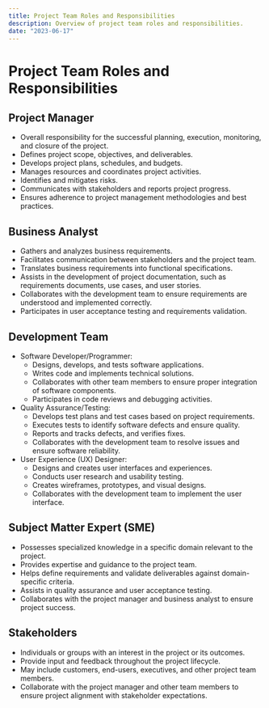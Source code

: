 ```yaml
---
title: Project Team Roles and Responsibilities
description: Overview of project team roles and responsibilities.
date: "2023-06-17"
---
```


# Project Team Roles and Responsibilities

## Project Manager

- Overall responsibility for the successful planning, execution, monitoring, and closure of the project.
- Defines project scope, objectives, and deliverables.
- Develops project plans, schedules, and budgets.
- Manages resources and coordinates project activities.
- Identifies and mitigates risks.
- Communicates with stakeholders and reports project progress.
- Ensures adherence to project management methodologies and best practices.

## Business Analyst

- Gathers and analyzes business requirements.
- Facilitates communication between stakeholders and the project team.
- Translates business requirements into functional specifications.
- Assists in the development of project documentation, such as requirements documents, use cases, and user stories.
- Collaborates with the development team to ensure requirements are understood and implemented correctly.
- Participates in user acceptance testing and requirements validation.

## Development Team

- Software Developer/Programmer:
  - Designs, develops, and tests software applications.
  - Writes code and implements technical solutions.
  - Collaborates with other team members to ensure proper integration of software components.
  - Participates in code reviews and debugging activities.
- Quality Assurance/Testing:
  - Develops test plans and test cases based on project requirements.
  - Executes tests to identify software defects and ensure quality.
  - Reports and tracks defects, and verifies fixes.
  - Collaborates with the development team to resolve issues and ensure software reliability.
- User Experience (UX) Designer:
  - Designs and creates user interfaces and experiences.
  - Conducts user research and usability testing.
  - Creates wireframes, prototypes, and visual designs.
  - Collaborates with the development team to implement the user interface.

## Subject Matter Expert (SME)

- Possesses specialized knowledge in a specific domain relevant to the project.
- Provides expertise and guidance to the project team.
- Helps define requirements and validate deliverables against domain-specific criteria.
- Assists in quality assurance and user acceptance testing.
- Collaborates with the project manager and business analyst to ensure project success.

## Stakeholders

- Individuals or groups with an interest in the project or its outcomes.
- Provide input and feedback throughout the project lifecycle.
- May include customers, end-users, executives, and other project team members.
- Collaborate with the project manager and other team members to ensure project alignment with stakeholder expectations.
